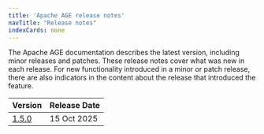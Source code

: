 ```yaml
---
title: 'Apache AGE release notes'
navTitle: "Release notes"
indexCards: none
---
```

The Apache AGE documentation describes the latest version, including minor releases and patches. These release notes cover what was new in each release. For new functionality introduced in a minor or patch release, there are also indicators in the content about the release that introduced the feature.

|               Version                 | Release Date |
| ------------------------------------- | ------------ |
| [1.5.0](apache_age_1.5.0_rel_notes)   | 15 Oct 2025  |
